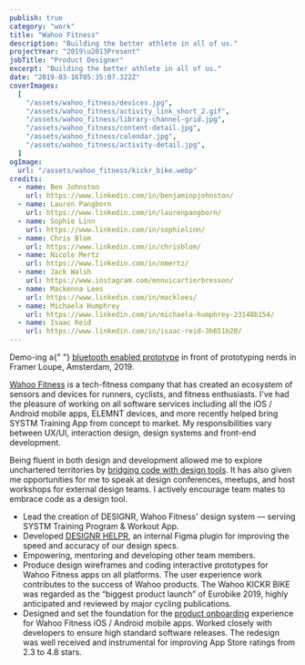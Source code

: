 ```yaml
---
publish: true
category: "work"
title: "Wahoo Fitness"
description: "Building the better athlete in all of us."
projectYear: "2019\u2013Present"
jobTitle: "Product Designer"
excerpt: "Building the better athlete in all of us."
date: "2019-03-16T05:35:07.322Z"
coverImages:
  [
    "/assets/wahoo_fitness/devices.jpg",
    "/assets/wahoo_fitness/activity_link_short_2.gif",
    "/assets/wahoo_fitness/library-channel-grid.jpg",
    "/assets/wahoo_fitness/content-detail.jpg",
    "/assets/wahoo_fitness/calendar.jpg",
    "/assets/wahoo_fitness/activity-detail.jpg",
  ]
ogImage:
  url: "/assets/wahoo_fitness/kickr_bike.webp"
credits:
  - name: Ben Johnston
    url: https://www.linkedin.com/in/benjaminpjohnston/
  - name: Lauren Pangborn
    url: https://www.linkedin.com/in/laurenpangborn/
  - name: Sophie Linn
    url: https://www.linkedin.com/in/sophielinn/
  - name: Chris Blom
    url: https://www.linkedin.com/in/chrisblom/
  - name: Nicole Mertz
    url: https://www.linkedin.com/in/nmertz/
  - name: Jack Walsh
    url: https://www.instagram.com/ennuicartierbresson/
  - name: Mackenna Lees
    url: https://www.linkedin.com/in/macklees/
  - name: Michaela Humphrey
    url: https://www.linkedin.com/in/michaela-humphrey-23148b154/
  - name: Isaac Reid
    url: https://www.linkedin.com/in/isaac-reid-3b651b20/
---
```


<GalleryComposable>
  <ImageWithCaption
    src={"/assets/wahoo_fitness/kickr_bike.webp"}
    caption="The KICKR BIKE, KICKR DESK, KICKR HEADWIND and SYSTM, all working in unison to help athletes train smarter, not harder."
    span={1}
  />
  <ImageWithCaption
    src={"/assets/wahoo_fitness/onboarding.jpg"}
    caption="Product discovery, pairing and onboarding."
    span={1}
  />
  <ImageWithCaptionComposable src={"/assets/wahoo_fitness/loupe.jpeg"} span={1}>
    Demo-ing a{" "}
    <a href={`https://medium.com/wahoo-product-design/blurring-the-lines-between-prototype-and-real-product-4687b624442d`}
    >bluetooth enabled prototype</a> in front of prototyping nerds in Framer Loupe, Amsterdam, 2019.
  </ImageWithCaptionComposable>
  <ImageWithCaption
    src={"/assets/wahoo_fitness/devices.jpg"}
    caption="Product devices onboarding and setup flow."
    span={1}
  />
  <ImageWithCaption
    src={"/assets/wahoo_fitness/profile.jpg"}
    caption="Every athlete is built different, so their profile numbers can vary after each fitness test."
    span={1}
  />
  <ImageWithCaption
    src={"/assets/wahoo_fitness/activity-detail.jpg"}
    caption="Activity detail view shows an overview of the athlete's recorded effort."
    span={1}
  />
  <ImageWithCaption
    src={"/assets/wahoo_fitness/content-detail.jpg"}
    caption="Content detail view shows the workout profile. The colors indicate power zones that are tailored to the user's capabilities."
    span={1}
  />
  <ImageWithCaption
    src={"/assets/wahoo_fitness/calendar.jpg"}
    caption="When athletes sign up to a training plan, they are added on to the SYSTM calendar."
    span={1}
  />
  <ImageWithCaption
    src={"/assets/wahoo_fitness/progress-history.jpg"}
    caption="This view displays the athlete's entire activity history so they can go back and analyze, export and share them."
    span={2}
  />
  <ImageWithCaption
    src={"/assets/wahoo_fitness/library-channel-grid.jpg"}
    caption="ProRides are an immersive ride experience, putting you right in the middle of the action! "
    span={1}
  />
  <ImageWithCaption
    src={"/assets/wahoo_fitness/library-channel-list.jpg"}
    caption="We've used 4DP to match the athlete's workout power targets to the actual power profile from our pro riders' races!  Athlete's get to experience exactly what our pro rider experienced, but relative to their own abilities."
    span={1}
  />
  <VideoWithCaption
    src="/assets/wahoo_fitness/plugin_theme_swap.mp4"
    caption="DESIGNR HELPR – A Figma plugin I built to assist with speeding up spec work."
    autoplay={false}
    span={1}
  />
  <VideoWithCaption
    src="/assets/wahoo_fitness/activity_link_with_confirm.mp4"
    caption="An early interactive prototype to enhance our Calendar drag and drop functionalty for activity linking. This one had a confirmation screen to create some intentional friction for the user action."
    autoplay={false}
    span={1}
  />
  <VideoWithCaption
    src="/assets/wahoo_fitness/activity_link_without_confirm.mp4"
    caption="Another prototype for initiating activity linking. This one does not include the confirmation modal."
    autoplay={false}
    span={1}
  />
</GalleryComposable>

[Wahoo Fitness](https://wahoofitness.com) is a tech-fitness company that has created an ecosystem of sensors and devices for runners, cyclists, and fitness enthusiasts. I've had the pleasure of working on all software services including all the iOS / Android mobile apps, ELEMNT devices, and more recently helped bring SYSTM Training App from concept to market. My responsibilities vary between UX/UI, interaction design, design systems and front-end development.

Being fluent in both design and development allowed me to explore unchartered territories by [bridging code with design tools](https://medium.com/wahoo-product-design/blurring-the-lines-between-prototype-and-real-product-4687b624442d). It has also given me opportunities for me to speak at design conferences, meetups, and host workshops for external design teams. I actively encourage team mates to embrace code as a design tool.

- Lead the creation of DESIGNR, Wahoo Fitness' design system — serving SYSTM Training Program & Workout App.
- Developed [DESIGNR HELPR](https://github.com/aboutjax/designr-figma-plugin), an internal Figma plugin for improving the speed and accuracy of our design specs.
- Empowering, mentoring and developing other team members.
- Produce design wireframes and coding interactive prototypes for Wahoo Fitness apps on all platforms. The user experience work contributes to the success of Wahoo products. The Wahoo KICKR BIKE was regarded as the “biggest product launch” of Eurobike 2019, highly anticipated and reviewed by major cycling publications.
- Designed and set the foundation for the [product onboarding](https://medium.com/wahoo-product-design/new-on-wahoo-setup-wizard-b900f290c322) experience for Wahoo Fitness iOS / Android mobile apps. Worked closely with developers to ensure high standard software releases. The redesign was well received and instrumental for improving App Store ratings from 2.3 to 4.8 stars.
